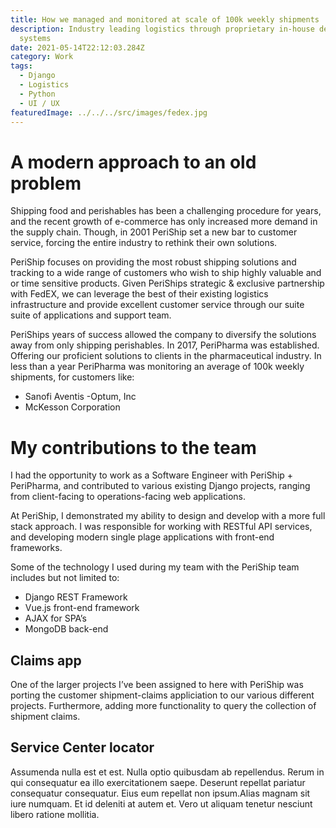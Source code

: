 ```yaml
---
title: How we managed and monitored at scale of 100k weekly shipments
description: Industry leading logistics through proprietary in-house developed tracking
  systems
date: 2021-05-14T22:12:03.284Z
category: Work
tags:
  - Django
  - Logistics
  - Python
  - UI / UX
featuredImage: ../../../src/images/fedex.jpg
---
```



# A modern approach to an old problem

Shipping food and perishables has been a challenging procedure for years, and the recent growth of e-commerce has only increased more demand in the supply chain. Though, in 2001 PeriShip set a new bar to customer service, forcing the entire industry to rethink their own solutions.

PeriShip focuses on providing the most robust shipping solutions and tracking to a wide range of customers who wish to ship highly valuable and or time sensitive products. Given PeriShips strategic & exclusive partnership with FedEX, we can leverage the best of their existing logistics infrastructure and provide excellent customer service through our suite suite of applications and support team.

PeriShips years of success allowed the company to diversify the solutions away from only shipping perishables. In 2017, PeriPharma was established. Offering our proficient solutions to clients in the pharmaceutical industry. In less than a year PeriPharma was monitoring an average of 100k weekly shipments, for customers like:

- Sanofi Aventis
-Optum, Inc
- McKesson Corporation

# My contributions to the team

I had the opportunity to work as a Software Engineer with PeriShip + PeriPharma, and contributed to various existing Django projects, ranging from client-facing to operations-facing web applications.

At PeriShip, I demonstrated my ability to design and develop with a more full stack approach. I was responsible for working with RESTful API services, and developing modern single plage applications with front-end frameworks.

Some of the technology I used during my team with the PeriShip team includes but not limited to:

- Django REST Framework
- Vue.js front-end framework
- AJAX for SPA’s
- MongoDB back-end

## Claims app
One of the larger projects I’ve been assigned to here with PeriShip was porting the customer shipment-claims appliciation to our various different projects. Furthermore, adding more functionality to query the collection of shipment claims.

## Service Center locator
Assumenda nulla est et est. Nulla optio quibusdam ab repellendus. Rerum in qui consequatur ea illo exercitationem saepe. Deserunt repellat pariatur consequatur consequatur. Eius eum repellat non ipsum.Alias magnam sit iure numquam. Et id deleniti at autem et. Vero ut aliquam tenetur nesciunt libero ratione mollitia.